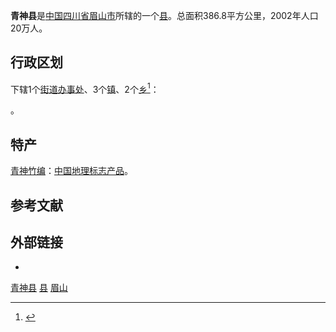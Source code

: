 {{Infobox China County
| Belong = [[四川省|四川省]][[眉山市|眉山市]]
| Photo = 瑞峰崖墓群照片.JPG
| Photoname = 瑞峰崖墓群照片
| officerTitle = 县委书记
| officer = 胡国民
| officerTitle2 = 县长
| officer2 = 徐琳
}}
'''青神县'''是[[中国|中国]][[四川省|四川省]][[眉山市|眉山市]]所辖的一个[[县|县]]。总面积386.8平方公里，2002年人口20万人。

== 行政区划 ==
{{PAGENAMEBASE}}下辖1个[[街道办事处|街道办事处]]、3个[[行政建制镇|镇]]、2个[[乡_(中华人民共和国)|乡]]<ref>{{PRC admin/ref sgc|51/14/25}}</ref>：

{{PRC admin/children|51/14/25}}。

==特产==
[[青神竹编|青神竹编]]：[[中国地理标志产品|中国地理标志产品]]。

== 参考文献 ==
{{reflist}}

== 外部链接 ==
* {{Official website|http://www.scqs.gov.cn/|name=青神县人民政府门户网站}}

{{青神县行政区划}}
{{眉山市行政区划}}
{{四川行政区划}}

[[Category:青神县|]]
[[Category:眉山区县|县]]
[[Category:四川省县份|眉山]]